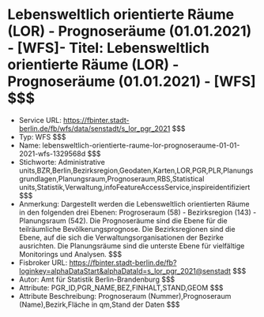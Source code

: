 # Lebensweltlich orientierte Räume (LOR) - Prognoseräume (01.01.2021) - [WFS]- Titel: Lebensweltlich orientierte Räume (LOR) - Prognoseräume (01.01.2021) - [WFS] $$$
- Service URL: https://fbinter.stadt-berlin.de/fb/wfs/data/senstadt/s_lor_pgr_2021 $$$
- Typ: WFS $$$
- Name: lebensweltlich-orientierte-raume-lor-prognoseraume-01-01-2021-wfs-1329568d $$$
- Stichworte: Administrative units,BZR,Berlin,Bezirksregion,Geodaten,Karten,LOR,PGR,PLR,Planungsgrundlagen,Planungsraum,Prognoseraum,RBS,Statistical units,Statistik,Verwaltung,infoFeatureAccessService,inspireidentifiziert $$$
- Anmerkung: Dargestellt werden die Lebensweltlich orientierten Räume in den folgenden drei Ebenen: Progroseraum (58) - Bezirksregion (143) - Planungsraum (542).
Die Prognoseräume sind die Ebene für die teilräumliche Bevölkerungsprognose. Die Bezirksregionen sind die Ebene, auf die sich die Verwaltungsorganisationen der Bezirke ausrichten. Die Planungsräume sind die unterste Ebene für vielfältige Monitorings und Analysen. $$$
- Fisbroker URL: https://fbinter.stadt-berlin.de/fb?loginkey=alphaDataStart&alphaDataId=s_lor_pgr_2021@senstadt $$$
- Autor: Amt für Statistik Berlin-Brandenburg $$$
- Attribute: PGR_ID,PGR_NAME,BEZ,FINHALT,STAND,GEOM $$$
- Attribute Beschreibung: Prognoseraum (Nummer),Prognoseraum (Name),Bezirk,Fläche in qm,Stand der Daten $$$
